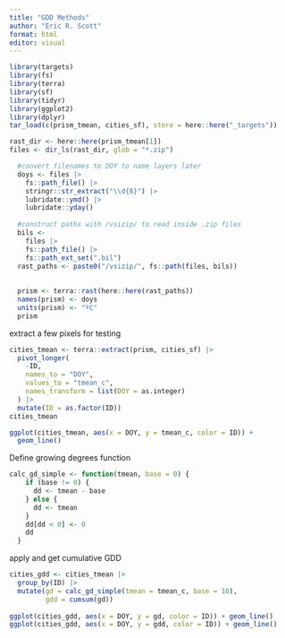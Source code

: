 ```yaml
---
title: "GDD Methods"
author: "Eric R. Scott"
format: html
editor: visual
---
```


```r
library(targets)
library(fs)
library(terra)
library(sf)
library(tidyr)
library(ggplot2)
library(dplyr)
tar_load(c(prism_tmean, cities_sf), store = here::here("_targets"))
```

```r
rast_dir <- here::here(prism_tmean[1])
files <- dir_ls(rast_dir, glob = "*.zip")

  #convert filenames to DOY to name layers later
  doys <- files |>
    fs::path_file() |>
    stringr::str_extract("\\d{8}") |>
    lubridate::ymd() |> 
    lubridate::yday()
  
  #construct paths with /vsizip/ to read inside .zip files
  bils <- 
    files |> 
    fs::path_file() |>
    fs::path_ext_set(".bil")
  rast_paths <- paste0("/vsizip/", fs::path(files, bils))
  
  
  prism <- terra::rast(here::here(rast_paths))
  names(prism) <- doys
  units(prism) <- "ºC"
  prism
```

extract a few pixels for testing

```r
cities_tmean <- terra::extract(prism, cities_sf) |>
  pivot_longer(
    -ID,
    names_to = "DOY",
    values_to = "tmean_c",
    names_transform = list(DOY = as.integer)
  ) |> 
  mutate(ID = as.factor(ID))
cities_tmean
```

```r
ggplot(cities_tmean, aes(x = DOY, y = tmean_c, color = ID)) +
  geom_line()
```

Define growing degrees function

```r
calc_gd_simple <- function(tmean, base = 0) {
    if (base != 0) {
      dd <- tmean - base
    } else {
      dd <- tmean
    }
    dd[dd < 0] <- 0
    dd
  }
```

apply and get cumulative GDD

```r
cities_gdd <- cities_tmean |> 
  group_by(ID) |> 
  mutate(gd = calc_gd_simple(tmean = tmean_c, base = 10),
         gdd = cumsum(gd))
  
ggplot(cities_gdd, aes(x = DOY, y = gd, color = ID)) + geom_line()
ggplot(cities_gdd, aes(x = DOY, y = gdd, color = ID)) + geom_line()
```
